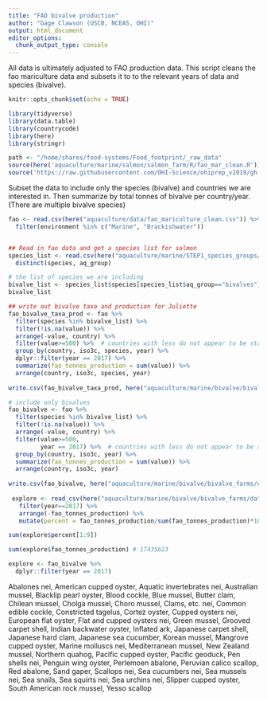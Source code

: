 ```yaml
---
title: "FAO bivalve production"
author: "Gage Clawson (USCB, NCEAS, OHI)"
output: html_document
editor_options: 
  chunk_output_type: console
---
```


All data is ultimately adjusted to FAO production data.  This script cleans the fao mariculture data and subsets it to to the relevant years of data and species (bivalve).

```r
knitr::opts_chunk$set(echo = TRUE)
```

```r

library(tidyverse)
library(data.table)
library(countrycode)
library(here)
library(stringr)

path <- "/home/shares/food-systems/Food_footprint/_raw_data"
source(here('aquaculture/marine/salmon/salmon_farm/R/fao_mar_clean.R')) # functions specific to mariculture dealing with compound countries
source('https://raw.githubusercontent.com/OHI-Science/ohiprep_v2019/gh-pages/workflow/R/fao_fxn.R') # function for cleaning FAO files


```




Subset the data to include only the species (bivalve) and countries we are interested in. Then summarize by total tonnes of bivalve per country/year. (There are multiple bivalve species)

```r

fao <- read.csv(here("aquaculture/data/fao_mariculture_clean.csv")) %>%
  filter(environment %in% c("Marine", "Brackishwater"))


## Read in fao data and get a species list for salmon 
species_list <- read.csv(here("aquaculture/marine/STEP1_species_groups/int/marine_groups.csv"))  %>%
  distinct(species, aq_group)

# the list of species we are including
bivalve_list <- species_list$species[species_list$aq_group=="bivalves"]
bivalve_list

## write out bivalve taxa and production for Juliette
fao_bivalve_taxa_prod <- fao %>%
  filter(species %in% bivalve_list) %>%  
  filter(!is.na(value)) %>%
  arrange(-value, country) %>%
  filter(value>=500) %>%  # countries with less do not appear to be stable producers at this point
  group_by(country, iso3c, species, year) %>%
  dplyr::filter(year == 2017) %>%
  summarize(fao_tonnes_production = sum(value)) %>%
  arrange(country, iso3c, species, year) 
  
write.csv(fao_bivalve_taxa_prod, here("aquaculture/marine/bivalve/bivalve_farms/data/fao_mariculture_bivalve_taxa_production.csv"), row.names=FALSE)

# include only bivalves
fao_bivalve <- fao %>%
  filter(species %in% bivalve_list) %>%  
  filter(!is.na(value)) %>%
  arrange(-value, country) %>%
  filter(value>=500,
         year == 2017) %>%  # countries with less do not appear to be stable producers at this point
  group_by(country, iso3c, year) %>%
  summarize(fao_tonnes_production = sum(value)) %>%
  arrange(country, iso3c, year) 
 
write.csv(fao_bivalve, here("aquaculture/marine/bivalve/bivalve_farms/data/fao_mariculture_bivalve.csv"), row.names=FALSE)
        
 explore <- read_csv(here("aquaculture/marine/bivalve/bivalve_farms/data/fao_mariculture_bivalve.csv")) %>%
   filter(year==2017) %>%
   arrange(-fao_tonnes_production) %>%
   mutate(percent = fao_tonnes_production/sum(fao_tonnes_production)*100)

sum(explore$percent[1:9])

sum(explore$fao_tonnes_production) # 17435623

explore <- fao_bivalve %>%
  dplyr::filter(year == 2017)
```


Abalones nei, American cupped oyster, Aquatic invertebrates nei, Australian mussel, Blacklip pearl oyster, Blood cockle, Blue mussel, Butter clam, Chilean mussel, Cholga mussel, Choro mussel, Clams, etc. nei, Common edible cockle, Constricted tagelus, Cortez oyster, Cupped oysters nei, European flat oyster, Flat and cupped oysters nei, Green mussel, Grooved carpet shell, Indian backwater oyster, Inflated ark, Japanese carpet shell, Japanese hard clam, Japanese sea cucumber, Korean mussel, Mangrove cupped oyster, Marine molluscs nei, Mediterranean mussel, New Zealand mussel, Northern quahog, Pacific cupped oyster, Pacific geoduck, Pen shells nei, Penguin wing oyster, Perlemoen abalone, Peruvian calico scallop, Red abalone, Sand gaper, Scallops nei, Sea cucumbers nei, Sea mussels nei, Sea snails, Sea squirts nei, Sea urchins nei, Slipper cupped oyster, South American rock mussel, Yesso scallop
